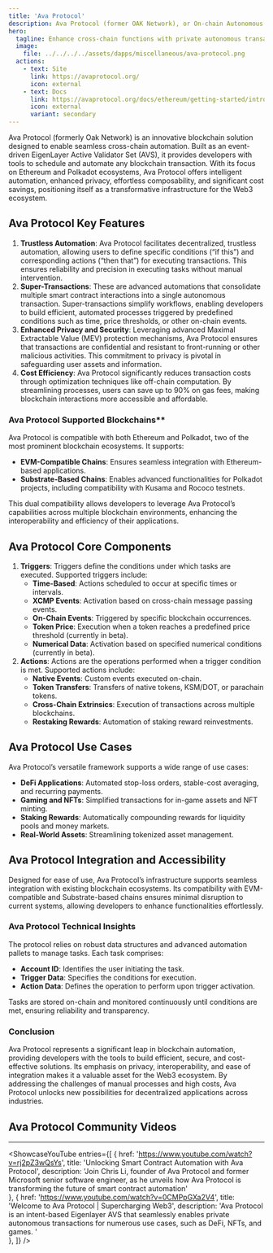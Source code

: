 ```yaml
---
title: 'Ava Protocol'
description: Ava Protocol (former OAK Network), or On-chain Autonomous Kernel, is a decentralized and trustless architecture designed to execute automated actions on the blockchain based on specific triggers.
hero:
  tagline: Enhance cross-chain functions with private autonomous transactions
  image: 
    file: ../../../../assets/dapps/miscellaneous/ava-protocol.png
  actions:
    - text: Site
      link: https://avaprotocol.org/
      icon: external
    - text: Docs
      link: https://avaprotocol.org/docs/ethereum/getting-started/introduction
      icon: external
      variant: secondary
---
```




Ava Protocol (formerly Oak Network) is an innovative blockchain solution designed to enable seamless cross-chain automation. Built as an event-driven EigenLayer Active Validator Set (AVS), it provides developers with tools to schedule and automate any blockchain transaction. With its focus on Ethereum and Polkadot ecosystems, Ava Protocol offers intelligent automation, enhanced privacy, effortless composability, and significant cost savings, positioning itself as a transformative infrastructure for the Web3 ecosystem.

## Ava Protocol Key Features
1. **Trustless Automation**: Ava Protocol facilitates decentralized, trustless automation, allowing users to define specific conditions (“if this”) and corresponding actions (“then that”) for executing transactions. This ensures reliability and precision in executing tasks without manual intervention.
2. **Super-Transactions**: These are advanced automations that consolidate multiple smart contract interactions into a single autonomous transaction. Super-transactions simplify workflows, enabling developers to build efficient, automated processes triggered by predefined conditions such as time, price thresholds, or other on-chain events.
3. **Enhanced Privacy and Security**: Leveraging advanced Maximal Extractable Value (MEV) protection mechanisms, Ava Protocol ensures that transactions are confidential and resistant to front-running or other malicious activities. This commitment to privacy is pivotal in safeguarding user assets and information.
4. **Cost Efficiency**: Ava Protocol significantly reduces transaction costs through optimization techniques like off-chain computation. By streamlining processes, users can save up to 90% on gas fees, making blockchain interactions more accessible and affordable.

### Ava Protocol Supported Blockchains**
Ava Protocol is compatible with both Ethereum and Polkadot, two of the most prominent blockchain ecosystems. It supports:

- **EVM-Compatible Chains**: Ensures seamless integration with Ethereum-based applications.
- **Substrate-Based Chains**: Enables advanced functionalities for Polkadot projects, including compatibility with Kusama and Rococo testnets.

This dual compatibility allows developers to leverage Ava Protocol’s capabilities across multiple blockchain environments, enhancing the interoperability and efficiency of their applications.

## Ava Protocol Core Components
1. **Triggers**: Triggers define the conditions under which tasks are executed. Supported triggers include:
   - **Time-Based**: Actions scheduled to occur at specific times or intervals.
   - **XCMP Events**: Activation based on cross-chain message passing events.
   - **On-Chain Events**: Triggered by specific blockchain occurrences.
   - **Token Price**: Execution when a token reaches a predefined price threshold (currently in beta).
   - **Numerical Data**: Activation based on specified numerical conditions (currently in beta).
2. **Actions**: Actions are the operations performed when a trigger condition is met. Supported actions include:
   - **Native Events**: Custom events executed on-chain.
   - **Token Transfers**: Transfers of native tokens, KSM/DOT, or parachain tokens.
   - **Cross-Chain Extrinsics**: Execution of transactions across multiple blockchains.
   - **Restaking Rewards**: Automation of staking reward reinvestments.

## Ava Protocol Use Cases
Ava Protocol’s versatile framework supports a wide range of use cases:

- **DeFi Applications**: Automated stop-loss orders, stable-cost averaging, and recurring payments.
- **Gaming and NFTs**: Simplified transactions for in-game assets and NFT minting.
- **Staking Rewards**: Automatically compounding rewards for liquidity pools and money markets.
- **Real-World Assets**: Streamlining tokenized asset management.

## Ava Protocol Integration and Accessibility
Designed for ease of use, Ava Protocol’s infrastructure supports seamless integration with existing blockchain ecosystems. Its compatibility with EVM-compatible and Substrate-based chains ensures minimal disruption to current systems, allowing developers to enhance functionalities effortlessly.

### Ava Protocol Technical Insights
The protocol relies on robust data structures and advanced automation pallets to manage tasks. Each task comprises:

- **Account ID**: Identifies the user initiating the task.
- **Trigger Data**: Specifies the conditions for execution.
- **Action Data**: Defines the operation to perform upon trigger activation.

Tasks are stored on-chain and monitored continuously until conditions are met, ensuring reliability and transparency.

### Conclusion
Ava Protocol represents a significant leap in blockchain automation, providing developers with the tools to build efficient, secure, and cost-effective solutions. Its emphasis on privacy, interoperability, and ease of integration makes it a valuable asset for the Web3 ecosystem. By addressing the challenges of manual processes and high costs, Ava Protocol unlocks new possibilities for decentralized applications across industries.

## Ava Protocol Community Videos
------------
<ShowcaseYouTube
  entries={[
    {
      href: 'https://www.youtube.com/watch?v=rj2pZ3wQsYs',
      title: 'Unlocking Smart Contract Automation with Ava Protocol',
      description: 'Join Chris Li, founder of Ava Protocol and former Microsoft senior software engineer, as he unveils how Ava Protocol is transforming the future of smart contract automation'  
       },
           {
      href: 'https://www.youtube.com/watch?v=0CMPpGXa2V4',
      title: 'Welcome to Ava Protocol | Supercharging Web3',
      description: 'Ava Protocol is an intent-based Eigenlayer AVS that seamlessly enables private autonomous transactions for numerous use cases, such as DeFi, NFTs, and games. '  
       },
  ]} />


